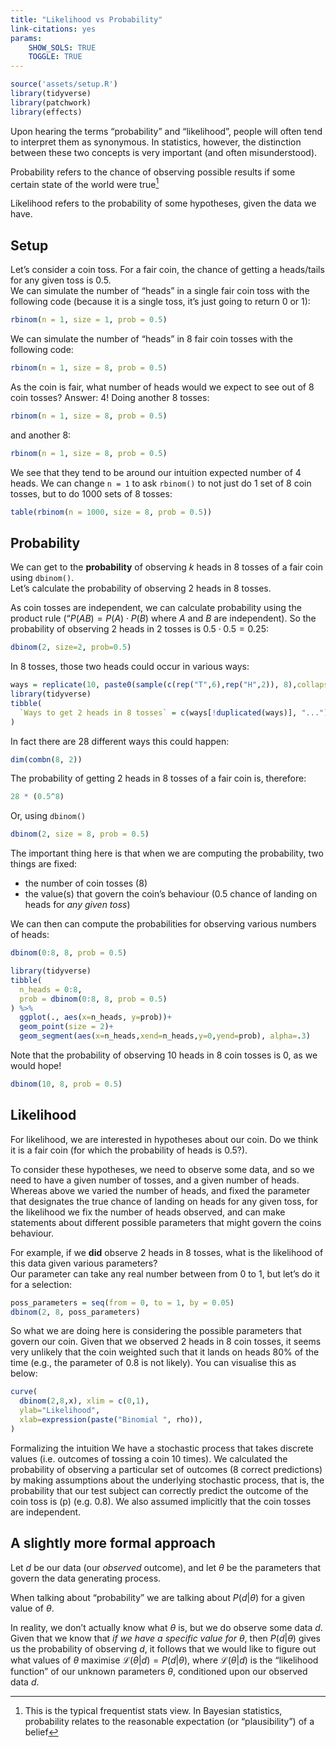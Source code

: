 ```yaml
---
title: "Likelihood vs Probability"
link-citations: yes
params: 
    SHOW_SOLS: TRUE
    TOGGLE: TRUE
---
```


```r
source('assets/setup.R')
library(tidyverse)
library(patchwork)
library(effects)
```


Upon hearing the terms "probability" and "likelihood", people will often tend to interpret them as synonymous. In statistics, however, the distinction between these two concepts is very important (and often misunderstood).  

:::statbox
Probability refers to the chance of observing possible results if some certain state of the world were true^[This is the typical frequentist stats view. In Bayesian statistics, probability relates to the reasonable expectation (or "plausibility") of a belief]

Likelihood refers to the probability of some hypotheses, given the data we have.  

:::


## Setup

Let's consider a coin toss. For a fair coin, the chance of getting a heads/tails for any given toss is 0.5.  
We can simulate the number of "heads" in a single fair coin toss with the following code (because it is a single toss, it's just going to return 0 or 1):
```r
rbinom(n = 1, size = 1, prob = 0.5)
```
We can simulate the number of "heads" in 8 fair coin tosses with the following code: 
```r
rbinom(n = 1, size = 8, prob = 0.5)
```
As the coin is fair, what number of heads would we expect to see out of 8 coin tosses? Answer: 4! 
Doing another 8 tosses:
```r
rbinom(n = 1, size = 8, prob = 0.5)
```
and another 8:
```r
rbinom(n = 1, size = 8, prob = 0.5)
```
We see that they tend to be around our intuition expected number of 4 heads. We can change `n = 1` to ask `rbinom()` to not just do 1 set of 8 coin tosses, but to do 1000 sets of 8 tosses:
```r
table(rbinom(n = 1000, size = 8, prob = 0.5))
```

## Probability

We can get to the __probability__ of observing $k$ heads in 8 tosses of a fair coin using `dbinom()`.  
Let's calculate the probability of observing 2 heads in 8 tosses. 

As coin tosses are independent, we can calculate probability using the product rule ("$P(AB) = P(A)\cdot P(B)$ where $A$ and $B$ are independent). So the probability of observing 2 heads in 2 tosses is $0.5 \cdot 0.5 = 0.25$:
```r
dbinom(2, size=2, prob=0.5)
```
In 8 tosses, those two heads could occur in various ways:
```r
ways = replicate(10, paste0(sample(c(rep("T",6),rep("H",2)), 8),collapse=""))
library(tidyverse)
tibble(
  `Ways to get 2 heads in 8 tosses` = c(ways[!duplicated(ways)], "...")
)
```
In fact there are 28 different ways this could happen:
```r
dim(combn(8, 2))
```
The probability of getting 2 heads in 8 tosses of a fair coin is, therefore:
```r
28 * (0.5^8)
```
Or, using `dbinom()`
```r
dbinom(2, size = 8, prob = 0.5)
```

:::imp
The important thing here is that when we are computing the probability, two things are fixed: 

 - the number of coin tosses (8)
 - the value(s) that govern the coin's behaviour (0.5 chance of landing on heads for _any given toss_)
 
We can then can compute the probabilities for observing various numbers of heads:
```r
dbinom(0:8, 8, prob = 0.5)
```

```r
library(tidyverse)
tibble(
  n_heads = 0:8,
  prob = dbinom(0:8, 8, prob = 0.5)
) %>%
  ggplot(., aes(x=n_heads, y=prob))+
  geom_point(size = 2)+
  geom_segment(aes(x=n_heads,xend=n_heads,y=0,yend=prob), alpha=.3)
```
Note that the probability of observing 10 heads in 8 coin tosses is 0, as we would hope! 
```r
dbinom(10, 8, prob = 0.5)
```
:::

## Likelihood 

For likelihood, we are interested in hypotheses about our coin. Do we think it is a fair coin (for which the probability of heads is 0.5?).  

To consider these hypotheses, we need to observe some data, and so we need to have a given number of tosses, and a given number of heads. Whereas above we varied the number of heads, and fixed the parameter that designates the true chance of landing on heads for any given toss, for the likelihood we fix the number of heads observed, and can make statements about different possible parameters that might govern the coins behaviour. 

For example, if we __did__ observe 2 heads in 8 tosses, what is the likelihood of this data given various parameters?  
Our parameter can take any real number between from 0 to 1, but let's do it for a selection:
```r
poss_parameters = seq(from = 0, to = 1, by = 0.05)
dbinom(2, 8, poss_parameters)
```

So what we are doing here is considering the possible parameters that govern our coin. Given that we observed 2 heads in 8 coin tosses, it seems very unlikely that the coin weighted such that it lands on heads 80% of the time (e.g., the parameter of 0.8 is not likely). You can visualise this as below: 

```r
curve(
  dbinom(2,8,x), xlim = c(0,1),
  ylab="Likelihood",
  xlab=expression(paste("Binomial ", rho)),
)
```


Formalizing the intuition
We have a stochastic process that takes discrete values (i.e. outcomes of tossing a coin 10 times). We calculated the probability of observing a particular set of outcomes (8 correct predictions) by making assumptions about the underlying stochastic process, that is, the probability that our test subject can correctly predict the outcome of the coin toss is \(p\) (e.g. 0.8). We also assumed implicitly that the coin tosses are independent.

## A slightly more formal approach

Let $d$ be our data (our _observed_ outcome), and let $\theta$ be the parameters that govern the data generating process. 

When talking about "probability" we are talking about $P(d | \theta)$ for a given value of $\theta$. 

In reality, we don't actually know what $\theta$ is, but we do observe some data $d$. 
Given that we know that _if we have a specific value for $\theta$_, then $P(d | \theta)$ gives us the probability of observing $d$, it follows that we would like to figure out what values of $\theta$ maximise $\mathcal{L}(\theta \vert d) = P(d \vert \theta)$, where $\mathcal{L}(\theta \vert d)$ is the "likelihood function" of our unknown parameters $\theta$, conditioned upon our observed data $d$.
